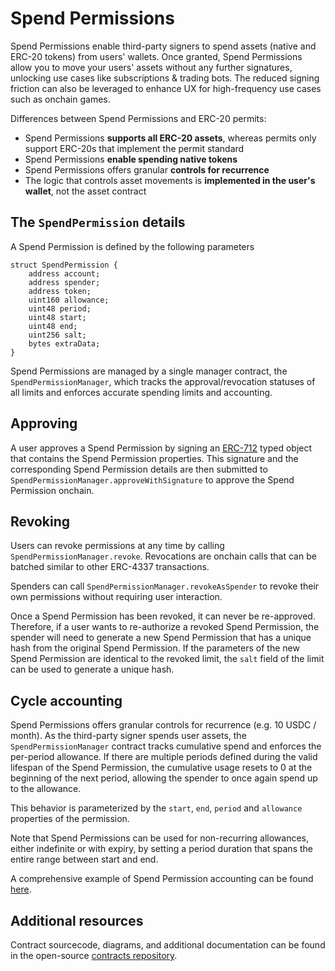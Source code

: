 # Spend Permissions

Spend Permissions enable third-party signers to spend assets (native and ERC-20 tokens) from users' wallets. Once granted, Spend Permissions
allow you to move your users' assets without any further signatures, unlocking use cases like subscriptions & trading bots. The reduced signing friction
can also be leveraged to enhance UX for high-frequency use cases such as onchain games.

Differences between Spend Permissions and ERC-20 permits:

- Spend Permissions **supports all ERC-20 assets**, whereas permits only support ERC-20s that implement the permit standard
- Spend Permissions **enable spending native tokens**
- Spend Permissions offers granular **controls for recurrence**
- The logic that controls asset movements is **implemented in the user's wallet**, not the asset contract

## The `SpendPermission` details

A Spend Permission is defined by the following parameters

```solidity
struct SpendPermission {
    address account;
    address spender;
    address token;
    uint160 allowance;
    uint48 period;
    uint48 start;
    uint48 end;
    uint256 salt;
    bytes extraData;
}
```

Spend Permissions are managed by a single manager contract, the `SpendPermissionManager`, which tracks the approval/revocation
statuses of all limits and enforces accurate spending limits and accounting.

## Approving

A user approves a Spend Permission by signing an [ERC-712](https://eips.ethereum.org/EIPS/eip-712) typed object that contains
the Spend Permission properties. This signature and the corresponding Spend Permission details are then submitted to
`SpendPermissionManager.approveWithSignature` to approve the Spend Permission onchain.

## Revoking

Users can revoke permissions at any time by calling `SpendPermissionManager.revoke`. Revocations are onchain calls that can be
batched similar to other ERC-4337 transactions.

Spenders can call `SpendPermissionManager.revokeAsSpender` to revoke their own permissions without requiring user interaction.

Once a Spend Permission has been revoked, it can never be re-approved. Therefore, if a user wants to re-authorize a revoked Spend Permission,
the spender will need to generate a new Spend Permission that has a unique hash from the original Spend Permission.
If the parameters of the new Spend Permission are identical to the revoked limit, the `salt` field of the limit can be used to generate a unique hash.

## Cycle accounting

Spend Permissions offers granular controls for recurrence (e.g. 10 USDC / month).
As the third-party signer spends user assets, the `SpendPermissionManager` contract tracks cumulative spend and enforces the per-period
allowance. If there are multiple periods defined during the valid lifespan of the Spend Permission, the cumulative usage resets to 0
at the beginning of the next period, allowing the spender to once again spend up to the allowance.

This behavior is parameterized by the `start`, `end`, `period` and `allowance` properties of the permission.

Note that Spend Permissions can be used for non-recurring allowances, either indefinite or with expiry, by setting
a period duration that spans the entire range between start and end.

A comprehensive example of Spend Permission accounting can be found [here](https://github.com/coinbase/spend-permissions/blob/main/docs/SpendPermissionAccounting.md).

## Additional resources

Contract sourcecode, diagrams, and additional documentation can be found in the open-source [contracts repository](https://github.com/coinbase/spend-permissions).
